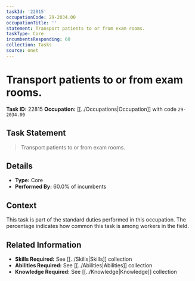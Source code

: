 ```yaml
---
taskId: '22815'
occupationCode: 29-2034.00
occupationTitle: ''
statement: Transport patients to or from exam rooms.
taskType: Core
incumbentsResponding: 60
collection: Tasks
source: onet
---
```

# Transport patients to or from exam rooms.

**Task ID:** 22815
**Occupation:** [[../Occupations|Occupation]] with code `29-2034.00`

## Task Statement

> Transport patients to or from exam rooms.

## Details

- **Type:** Core
- **Performed By:** 60.0% of incumbents

## Context

This task is part of the standard duties performed in this occupation. The percentage indicates how common this task is among workers in the field.

## Related Information

- **Skills Required:** See [[../Skills|Skills]] collection
- **Abilities Required:** See [[../Abilities|Abilities]] collection
- **Knowledge Required:** See [[../Knowledge|Knowledge]] collection
